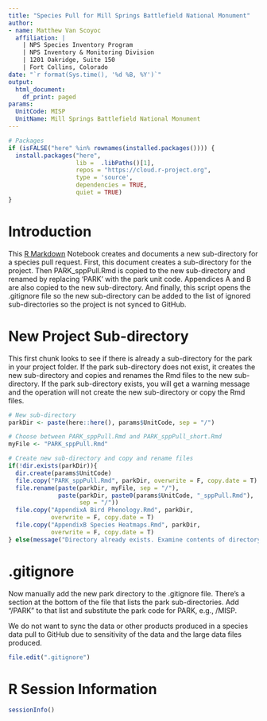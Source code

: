 ```yaml
---
title: "Species Pull for Mill Springs Battlefield National Monument"
author:
- name: Matthew Van Scoyoc
  affiliation: |
    | NPS Species Inventory Program
    | NPS Inventory & Monitoring Division
    | 1201 Oakridge, Suite 150
    | Fort Collins, Colorado
date: "`r format(Sys.time(), '%d %B, %Y')`"
output:
  html_document:
    df_print: paged
params:
  UnitCode: MISP
  UnitName: Mill Springs Battlefield National Monument
---
```


```r
# Packages
if (isFALSE("here" %in% rownames(installed.packages()))) {
  install.packages("here", 
                   lib =  .libPaths()[1], 
                   repos = "https://cloud.r-project.org",
                   type = 'source', 
                   dependencies = TRUE, 
                   quiet = TRUE)
}
```

# Introduction

This [R Markdown](http://rmarkdown.rstudio.com) Notebook creates and documents a new sub-directory for a species pull request.
First, this document creates a sub-directory for the project. 
Then PARK_sppPull.Rmd is copied to the new sub-directory and renamed by replacing 'PARK' with the park unit code.
Appendices A and B are also copied to the new sub-directory. 
And finally, this script opens the .gitignore file so the new sub-directory can be added to the list of ignored sub-directories so the project is not synced to GitHub.

# New Project Sub-directory

This first chunk looks to see if there is already a sub-directory for the park in your project folder. 
If the park sub-directory does not exist, it creates the new sub-directory and copies and renames the Rmd files to the new sub-directory.
If the park sub-directory exists, you will get a warning message and the operation will not create the new sub-directory or copy the Rmd files.

```r
# New sub-directory
parkDir <- paste(here::here(), params$UnitCode, sep = "/")

# Choose between PARK_sppPull.Rmd and PARK_sppPull_short.Rmd
myFile <- "PARK_sppPull.Rmd" 

# Create new sub-directory and copy and rename files
if(!dir.exists(parkDir)){
  dir.create(params$UnitCode)
  file.copy("PARK_sppPull.Rmd", parkDir, overwrite = F, copy.date = T)
  file.rename(paste(parkDir, myFile, sep = "/"),
              paste(parkDir, paste0(params$UnitCode, "_sppPull.Rmd"), 
                    sep = "/"))
  file.copy("AppendixA Bird Phenology.Rmd", parkDir, 
            overwrite = F, copy.date = T)
  file.copy("AppendixB Species Heatmaps.Rmd", parkDir, 
            overwrite = F, copy.date = T)
} else(message("Directory already exists. Examine contents of directory before continuing to ensure data are not lost."))
```

# .gitignore

Now manually add the new park directory to the .gitignore file. 
There's a section at the bottom of the file that lists the park sub-directories.
Add "/PARK" to that list and substitute the park code for PARK, e.g., /MISP.

We do not want to sync the data or other products produced in a species data pull to GitHub due to sensitivity of the data and the large data files produced.

```r
file.edit(".gitignore")
```

# R Session Information
```r
sessionInfo()
```
